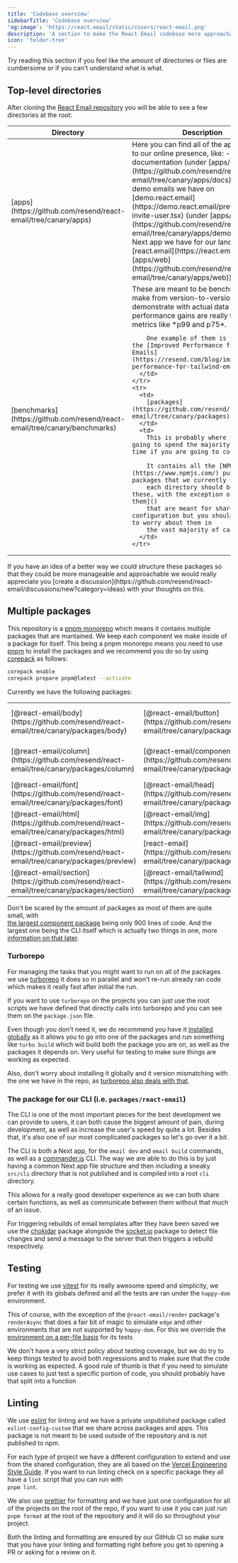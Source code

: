```yaml
---
title: 'Codebase overview'
sidebarTitle: 'Codebase overview'
'og:image': 'https://react.email/static/covers/react-email.png'
description: 'A section to make the React Email codebase more approachable'
icon: 'folder-tree'
---
```


Try reading this section if you feel like the amount of directories or files are cumbersome
or if you can't understand what is what.

## Top-level directories

After cloning the [React Email repository](https://github.com/resend/react-email) you will
be able to see a few directories at the root:

<table>
  <thead>
    <tr>
      <th>Directory</th>
      <th>Description</th>
    </tr>
  </thead>
  <tbody>
    <tr>
      <td>
[apps](https://github.com/resend/react-email/tree/canary/apps)
      </td>
      <td>
        Here you can find all of the apps related to our online presence, like: 
        - this documentation (under [apps/docs](https://github.com/resend/react-email/tree/canary/apps/docs)), 
        - the demo emails we have on [demo.react.email](https://demo.react.email/preview/vercel-invite-user.tsx) 
          (under [apps/demo](https://github.com/resend/react-email/tree/canary/apps/demo)) 
        - the Next app we have for our landing page on [react.email](https://react.email) (under [apps/web](https://github.com/resend/react-email/tree/canary/apps/web))
      </td>
    </tr>
    <tr>
      <td>
[benchmarks](https://github.com/resend/react-email/tree/canary/benchmarks)
      </td>
      <td>
        These are meant to be benchmarks we make from version-to-version to demonstrate with actual
        data that performance gains are really true with metrics like *p99 and p75*.

        One example of them is the one for the [Improved Performance for Tailwind Emails](https://resend.com/blog/improved-performance-for-tailwind-emails)
      </td>
    </tr>
    <tr>
      <td>
        [packages](https://github.com/resend/react-email/tree/canary/packages)
      </td>
      <td>
        This is probably where you are going to spend the majority of your time if you are going to contribute.
        
        It contains all the [NPM](https://www.npmjs.com/) published packages that we currently have, 
        each directory should be one of these, with the exception of [a few of them]() 
        that are meant for shared configuration but you shouldn't have to worry about them in
        the vast majority of cases.
      </td>
    </tr>
  </tbody>
</table>

<Note>
  If you have an idea of a better way we could structure these packages so that they could
  be more manageable and approachable we would really appreciate you 
  [create a discussion](https://github.com/resend/react-email/discussions/new?category=ideas) with your thoughts 
  on this.
</Note>

## Multiple packages

This repository is a [pnpm monorepo](https://pnpm.io/next/workspaces) which means it contains
multiple packages that are mantained. We keep each component we make inside of a package for itself.
This being a pnpm monorepo means you need to use [pnpm](https://pnpm.io/) to install the packages
and we recommend you do so by using [corepack](https://github.com/nodejs/corepack) as follows:

```bash
corepack enable
corepack prepare pnpm@latest --activate
```

Currently we have the following packages:

<table>
  <tbody>
    <tr>
      <td>[@react-email/body](https://github.com/resend/react-email/tree/canary/packages/body)</td>
      <td>[@react-email/button](https://github.com/resend/react-email/tree/canary/packages/button)</td>
      <td>[@react-email/code-block](https://github.com/resend/react-email/tree/canary/packages/code-block)</td>
      <td>[@react-email/code-inline](https://github.com/resend/react-email/tree/canary/packages/code-inline)</td>
    </tr>
    <tr>
      <td>[@react-email/column](https://github.com/resend/react-email/tree/canary/packages/column)</td>
      <td>[@react-email/components](https://github.com/resend/react-email/tree/canary/packages/components)</td>
      <td>[@react-email/container](https://github.com/resend/react-email/tree/canary/packages/container)</td>
      <td>[create-email](https://github.com/resend/react-email/tree/canary/packages/create-email)</td>
    </tr>
    <tr>
      <td>[@react-email/font](https://github.com/resend/react-email/tree/canary/packages/font)</td>
      <td>[@react-email/head](https://github.com/resend/react-email/tree/canary/packages/head)</td>
      <td>[@react-email/heading](https://github.com/resend/react-email/tree/canary/packages/heading)</td>
      <td>[@react-email/hr](https://github.com/resend/react-email/tree/canary/packages/hr)</td>
    </tr>
    <tr>
      <td>[@react-email/html](https://github.com/resend/react-email/tree/canary/packages/html)</td>
      <td>[@react-email/img](https://github.com/resend/react-email/tree/canary/packages/img)</td>
      <td>[@react-email/link](https://github.com/resend/react-email/tree/canary/packages/link)</td>
      <td>[@react-email/markdown](https://github.com/resend/react-email/tree/canary/packages/markdown)</td>
    </tr>
    <tr>
      <td>[@react-email/preview](https://github.com/resend/react-email/tree/canary/packages/preview)</td>
      <td>[react-email](https://github.com/resend/react-email/tree/canary/packages/react-email)</td>
      <td>[@react-email/render](https://github.com/resend/react-email/tree/canary/packages/render)</td>
      <td>[@react-email/row](https://github.com/resend/react-email/tree/canary/packages/row)</td>
    </tr>
    <tr>
      <td>[@react-email/section](https://github.com/resend/react-email/tree/canary/packages/section)</td>
      <td>[@react-email/tailwind](https://github.com/resend/react-email/tree/canary/packages/tailwind)</td>
      <td>[@react-email/text](https://github.com/resend/react-email/tree/canary/packages/text)</td>
    </tr>
  </tbody>
</table>

Don't be scared by the amount of packages as most of them are quite small, with <br/>[the largest
component package](https://github.com/resend/react-email/tree/canary/packages/tailwind) being only 900 lines of code.
And the largest one being the CLI itself which is actually two things in one, more [information on that later](#the-package-for-our-cli-i-e-packages-react-email).


### Turborepo

For managing the tasks that you might want to run on all of the packages we use [turborepo](https://turbo.build/repo)
it does so in parallel and won't re-run already ran code which makes it really fast after initial the run.

If you want to use `turborepo` on the projects you can just use the root scripts we have defined
that directly calls into turborepo and you can see them on the `package.json` file. 

Even though you don't need it, we do recommend you have it [installed globally](https://turbo.build/repo/docs/installing) 
as it allows you to go into one of the packages and run something like `turbo build` which will build both the package 
you are on, as well as the packages it depends on. Very useful for testing to make sure things are working as expected.

Also, don't worry about installing it globally and it version mismatching with the one we have in the repo, 
as [turborepo also deals with that](https://turbo.build/repo/docs/installing#install-per-repository).


### The package for our CLI (i.e. `packages/react-email`)

The CLI is one of the most important pieces for the best development we can provide to users,
it can both cause the biggest amount of pain, during development, as well as increase the user's
speed by quite a lot. Besides that, it's also one of our most complicated packages so let's go over it a bit.

The CLI is both a Next app, for the `email dev` and `email build` commands, 
as well as a [commander.js]((https://www.npmjs.com/package/commander)) CLI.
The way we are able to do this is by just having a common Next app file structure and then
including a sneaky `src/cli` directory that is not published and is compiled into a root `cli` directory. 

This allows for a really good developer experience as we can both share certain functions, as well
as communicate between them without that much of an issue.

For triggering rebuilds of email templates after they have been saved we use the 
[chokidar](https://www.npmjs.com/package/chokidar) package
alongside the [socket.io](https://socket.io/) package to detect file changes and send 
a message to the server that then triggers a rebuild respectively.



## Testing

For testing we use [vitest](https://vitest.dev/) for its really awesome speed and simplicity,
we prefer it with its globals defined and all the tests are ran under the `happy-dom` environment.

This of course, with the exception of the `@react-email/render` package's `renderAsync` that 
does a fair bit of magic to simulate `edge` and other environments that are not supported by `happy-dom`. 
For this we override the 
[environment on a per-file basis](https://vitest.dev/guide/environment#environments-for-specific-files) for its tests

We don't have a very strict policy about testing coverage, but we do try to keep things tested to avoid
both regressions and to make sure that the code is working as expected. A good rule of thumb is that
if you need to simulate use cases to just test a specific portion of code, you should probably have that
split into a function 



## Linting

We use [eslint](https://eslint.org/) for linting and we have a private unpublished package
called <br/>`eslint-config-custom` that we share across packages and apps. This package is not meant to be
used outside of the repository and is not published to npm.

For each type of project we have a different configuration to extend and use from the shared configuration,
they are all based on the [Vercel Engineering Style Guide](https://github.com/vercel/style-guide).
If you want to run linting check on a specific package they all have a `lint` script that you can run
with <br/>`pnpm lint`.

We also use [prettier](https://prettier.io/) for formatting and we have just one configuration
for all of the projects on the root of the repo, if you want to use it you can just run `pnpm format`
at the root of the repository and it will do so throughout your project.

Both the linting and formatting are ensured by our GitHub CI so make sure that you have your linting 
and formatting right before you get to opening a PR or asking for a review on it.


